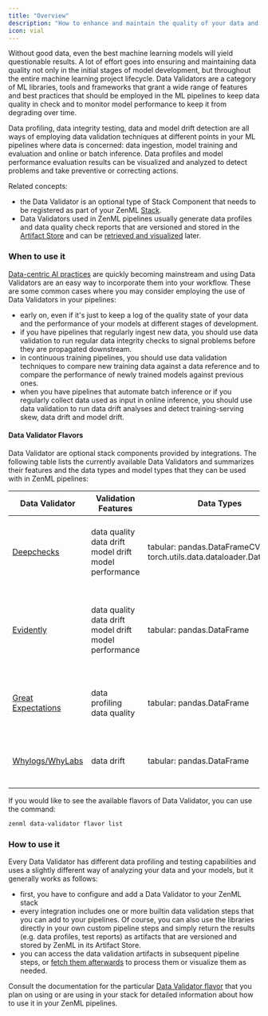 ```yaml
---
title: "Overview"
description: "How to enhance and maintain the quality of your data and the performance of your models with data profiling and validation"
icon: vial
---
```


Without good data, even the best machine learning models will yield questionable results. A lot of effort goes into ensuring and maintaining data quality not only in the initial stages of model development, but throughout the entire machine learning project lifecycle. Data Validators are a category of ML libraries, tools and frameworks that grant a wide range of features and best practices that should be employed in the ML pipelines to keep data quality in check and to monitor model performance to keep it from degrading over time.

Data profiling, data integrity testing, data and model drift detection are all ways of employing data validation techniques at different points in your ML pipelines where data is concerned: data ingestion, model training and evaluation and online or batch inference. Data profiles and model performance evaluation results can be visualized and analyzed to detect problems and take preventive or correcting actions.

Related concepts:

* the Data Validator is an optional type of Stack Component that needs to be registered as part of your ZenML [Stack](/v/0.70.0/versions/0.66.0/user-guide/production-guide/understand-stacks).
* Data Validators used in ZenML pipelines usually generate data profiles and data quality check reports that are versioned and stored in the [Artifact Store](/v/0.70.0/versions/0.66.0/stack-components/artifact-stores) and can be [retrieved and visualized](/v/0.70.0/versions/0.66.0/how-to/visualize-artifacts) later.

### When to use it

[Data-centric AI practices](https://blog.zenml.io/data-centric-mlops/) are quickly becoming mainstream and using Data Validators are an easy way to incorporate them into your workflow. These are some common cases where you may consider employing the use of Data Validators in your pipelines:

* early on, even if it's just to keep a log of the quality state of your data and the performance of your models at different stages of development.
* if you have pipelines that regularly ingest new data, you should use data validation to run regular data integrity checks to signal problems before they are propagated downstream.
* in continuous training pipelines, you should use data validation techniques to compare new training data against a data reference and to compare the performance of newly trained models against previous ones.
* when you have pipelines that automate batch inference or if you regularly collect data used as input in online inference, you should use data validation to run data drift analyses and detect training-serving skew, data drift and model drift.

#### Data Validator Flavors

Data Validator are optional stack components provided by integrations. The following table lists the currently available Data Validators and summarizes their features and the data types and model types that they can be used with in ZenML pipelines:

| Data Validator                                                             | Validation Features                                   | Data Types                                                          | Model Types                                              | Notes                                                                                               | Flavor/Integration  |
| -------------------------------------------------------------------------- | ----------------------------------------------------- | ------------------------------------------------------------------- | -------------------------------------------------------- | --------------------------------------------------------------------------------------------------- | ------------------- |
| [Deepchecks](/v/0.70.0/versions/0.66.0/stack-components/data-validators/deepchecks)                 | data quality data drift model drift model performance | tabular: pandas.DataFrameCV: torch.utils.data.dataloader.DataLoader | tabular: sklearn.base.ClassifierMixinCV: torch.nn.Module | Add Deepchecks data and model validation tests to your pipelines                                    | deepchecks          |
| [Evidently](/v/0.70.0/versions/0.66.0/stack-components/data-validators/evidently)                   | data quality data drift model drift model performance | tabular: pandas.DataFrame                                           | N/A                                                      | Use Evidently to generate a variety of data quality and data/model drift reports and visualizations | evidently           |
| [Great Expectations](/v/0.70.0/versions/0.66.0/stack-components/data-validators/great-expectations) | data profiling data quality                           | tabular: pandas.DataFrame                                           | N/A                                                      | Perform data testing, documentation and profiling with Great Expectations                           | great\_expectations |
| [Whylogs/WhyLabs](/v/0.70.0/versions/0.66.0/stack-components/data-validators/whylogs)               | data drift                                            | tabular: pandas.DataFrame                                           | N/A                                                      | Generate data profiles with whylogs and upload them to WhyLabs                                      | whylogs             |

If you would like to see the available flavors of Data Validator, you can use the command:

```bash
zenml data-validator flavor list
```

### How to use it

Every Data Validator has different data profiling and testing capabilities and uses a slightly different way of analyzing your data and your models, but it generally works as follows:

* first, you have to configure and add a Data Validator to your ZenML stack
* every integration includes one or more builtin data validation steps that you can add to your pipelines. Of course, you can also use the libraries directly in your own custom pipeline steps and simply return the results (e.g. data profiles, test reports) as artifacts that are versioned and stored by ZenML in its Artifact Store.
* you can access the data validation artifacts in subsequent pipeline steps, or [fetch them afterwards](/v/0.70.0/versions/0.66.0/how-to/handle-data-artifacts/load-artifacts-into-memory) to process them or visualize them as needed.

Consult the documentation for the particular [Data Validator flavor](/v/0.70.0/versions/0.66.0/stack-components/data-validators#data-validator-flavors) that you plan on using or are using in your stack for detailed information about how to use it in your ZenML pipelines.
